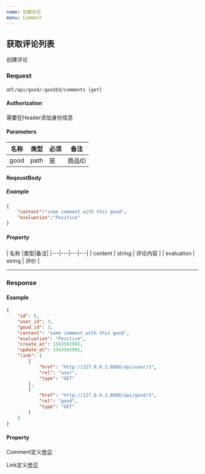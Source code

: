 ```yaml
---
name: 创建评论
menu: Comment
---
```


## 获取评论列表
创建评论 

### Request
url:`/api/good/:goodId/comments [get]`

#### Authorization
需要在Header添加身份信息

#### Parameters

| 名称 |类型|必须|备注|
|---|---|---|---|
| good | path | 是 | 商品ID |


#### ReqeustBody

##### Example
```json
{
	"content":"some comment with this good",
	"evaluation":"Positive"
}
```

##### Property

| 名称 |类型|备注|
|---|---|---|---|
| content | string |  评论内容 |
| evaluation | string |  评价 |

---

### Response

#### Example
```json
{
    "id": 6,
    "user_id": 3,
    "good_id": 3,
    "content": "some comment with this good",
    "evaluation": "Positive",
    "create_at": 1543502992,
    "update_at": 1543502992,
    "link": [
        {
            "href": "http://127.0.0.1:8888/api/user/3",
            "rel": "user",
            "type": "GET"
        },
        {
            "href": "http://127.0.0.1:8888/api/good/3",
            "rel": "good",
            "type": "GET"
        }
    ]
}
```

#### Property

Comment定义[参见](/model-comment)

Link定义[参见](/general-link)
